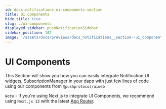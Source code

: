 ```yaml
---
id: docs-notifications-ui-components-section
title: UI Components
hide_title: true
slug: ./ui-components
displayed_sidebar: pushNotificationSidebar
sidebar_position: 102
image: '/assets/docs/previews/docs_notifications__section--ui_components.png'
---
```


# UI Components

This Section will show you how you can easily integrate Notification UI widgets, SubscriptionManager in your dapp with just few lines of code using our components from `@pushprotocol/uiweb`

_`Note`_ - If you're using Next.js to integrate UI Components, we recommend using `Next.js 13` with the latest [App Router](https://nextjs.org/docs/app).

<head>
  <title>UI Components | Push Notifications | Push Documentation</title>
</head>


<DocCardList />
